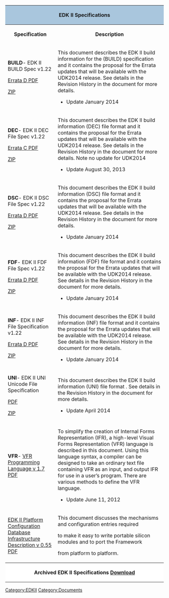 <div class="t_projects">

<table>
<tr><th colspan="4" style="background-color:#a9c6dd">EDK II Specifications
</th>

</tr>
<tr>
<th>Specification</th>
<th>Description</th>
</tr>
<tr>
 </tr>

<tr>
<td>
'''BUILD'''- EDK II BUILD Spec v1.22

[http://sourceforge.net/projects/edk2/files/Specifications/Build_Spec_v1.22_Errata_D.pdf/download Errata D PDF]

[http://sourceforge.net/projects/edk2/files/Specifications/Build_Spec_v1.22_Errata_D.zip/download   ZIP]

</td>
<td>

This document describes the EDK II build information for the (BUILD) specification and it contains the proposal for the Errata updates that will be available with the UDK2014 release. See details in the Revision History in the document for more details. 

* Update January 2014
</tr>
<tr>
<td>

'''DEC'''- EDK II DEC File Spec v1.22

[http://sourceforge.net/projects/edk2/files/Specifications/DEC_Spec_v1.22_Errata_C.pdf/download   Errata C PDF] 

[http://sourceforge.net/projects/edk2/files/Specifications/DEC_Spec_v1.22_Errata_C.zip/download   ZIP]
</td>
<td>

This document describes the EDK II build information (DEC) file format and it contains the proposal for the Errata updates that will be available with the UDK2014 release. See details in the Revision History in the document for more details.  Note no update for UDK2014

* Update August 30, 2013

</tr>


<tr>
<td>
'''DSC'''- EDK II DSC File Spec v1.22 

[http://sourceforge.net/projects/edk2/files/Specifications/DSC_Spec_v1.22_Errata_D.pdf/download  Errata D PDF]

[https://sourceforge.net/projects/edk2/files/Specifications/DSC_Spec_v1.22_Errata_D.zip/download  ZIP]

</td>
<td>

This document describes the EDK II build information (DSC) file format and it contains the proposal for the Errata updates that will be available with the UDK2014 release. See details in the Revision History in the document for more details.

* Update January 2014
</tr>



<tr>
<td>
'''FDF'''- EDK II FDF File Spec v1.22

[http://sourceforge.net/projects/edk2/files/Specifications/FDF_Spec1.22_Errata_D.pdf/download   Errata D PDF] 

[http://sourceforge.net/projects/edk2/files/Specifications/FDF_Spec1.22_Errata_D.zip/download   ZIP]

</td>
<td>

This document describes the EDK II build information (FDF) file format and it contains the proposal for the Errata updates that will be available with the UDK2014 release. See details in the Revision History in the document for more details.

* Update January 2014
</tr>



<tr>
<td>
'''INF'''- EDK II INF File Specification v1.22

[http://sourceforge.net/projects/edk2/files/Specifications/INF_Spec_v1.22_Errata_D.pdf/download Errata D PDF]

[http://sourceforge.net/projects/edk2/files/Specifications/INF_Spec_v1.22_Errata_D.zip/download ZIP]

</td>
<td>

This document describes the EDK II build information (INF) file format and it contains the proposal for the Errata updates that will be available with the UDK2014 release. See details in the Revision History in the document for more details.
* Update January 2014

</tr>

<tr>
<td>
'''UNI'''- EDK II UNI Unicode File Specification 

[http://sourceforge.net/projects/edk2/files/Specifications/Unicode%20UNI%20File%20Spec.pdf/download  PDF]

[http://sourceforge.net/projects/edk2/files/Specifications/Unicode%20UNI%20File%20Spec.zip/download ZIP]

</td>
<td>

This document describes the EDK II build information (UNI) file format . See details in the Revision History in the document for more details.
* Update April 2014

</tr>



<tr>
<td>
'''VFR'''-
[https://sourceforge.net/projects/edk2/files/Specifications/VFR_V1.7.pdf/download VFR Programming Language v 1.7 PDF]
</td>
<td>
To simplify the creation of Internal Forms Representation (IFR), 
a high-level Visual Forms Representation (VFR) language is
described in this document.
Using this language syntax, a compiler can be designed to take an ordinary text file containing VFR as an input, and output IFR for use in a user’s program. There are various methods to define the VFR language. 

* Update June 11, 2012


</td>
</tr>




<tr>
<td>
[https://sourceforge.net/projects/edk2/files/Specifications/PCD_Infrastructure.pdf/download EDK II Platform Configuration Database Infrastructure Description v 0.55 PDF]</td>
<td>
This document discusses the mechanisms and configuration entries required

to make it easy to write portable silicon modules and to port the Framework

from platform to platform. 
</td>


</tr>
<tr>
<th colspan="4" style="background-color:#ffffff">Archived EDK II Specifications  [[EDK_II_Specifications_Archived| Download]]
</th>
</tr>
</table>
[[Category:EDKII]]
[[Category:Documents]]
</div>